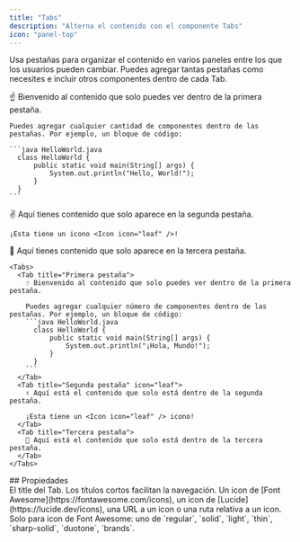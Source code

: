 ```yaml
---
title: "Tabs"
description: "Alterna el contenido con el componente Tabs"
icon: "panel-top"
---
```


Usa pestañas para organizar el contenido en varios paneles entre los que los usuarios pueden cambiar. Puedes agregar tantas pestañas como necesites e incluir otros componentes dentro de cada Tab.

<Tabs>
  <Tab title="First tab">
    ☝️ Bienvenido al contenido que solo puedes ver dentro de la primera pestaña.

    Puedes agregar cualquier cantidad de componentes dentro de las pestañas. Por ejemplo, un bloque de código:

    ```java HelloWorld.java
      class HelloWorld {
          public static void main(String[] args) {
              System.out.println("Hello, World!");
          }
      }
    ```
  </Tab>

  <Tab title="Second tab" icon="leaf">
    ✌️ Aquí tienes contenido que solo aparece en la segunda pestaña.

    ¡Esta tiene un icono <Icon icon="leaf" />!
  </Tab>

  <Tab title="Third tab">
    💪 Aquí tienes contenido que solo aparece en la tercera pestaña.
  </Tab>
</Tabs>

````mdx Tabs example
<Tabs>
  <Tab title="Primera pestaña">
    ☝️ Bienvenido al contenido que solo puedes ver dentro de la primera pestaña.

    Puedes agregar cualquier número de componentes dentro de las pestañas. Por ejemplo, un bloque de código:
    ```java HelloWorld.java
      class HelloWorld {
          public static void main(String[] args) {
              System.out.println("¡Hola, Mundo!");
          }
      }
    ```
  </Tab>
  <Tab title="Segunda pestaña" icon="leaf">
    ✌️ Aquí está el contenido que solo está dentro de la segunda pestaña.

    ¡Esta tiene un <Icon icon="leaf" /> icono!
  </Tab>
  <Tab title="Tercera pestaña">
    💪 Aquí está el contenido que solo está dentro de la tercera pestaña.
  </Tab>
</Tabs>
````


<div id="properties">
  ## Propiedades
</div>

<ResponseField name="title" type="string" required>
  El title del Tab. Los títulos cortos facilitan la navegación.
</ResponseField>

<ResponseField name="icon" type="string">
  Un icon de [Font Awesome](https://fontawesome.com/icons), un icon de [Lucide](https://lucide.dev/icons), una URL a un icon o una ruta relativa a un icon.
</ResponseField>

<ResponseField name="iconType" type="string">
  Solo para icon de Font Awesome: uno de `regular`, `solid`, `light`, `thin`, `sharp-solid`, `duotone`, `brands`.
</ResponseField>
